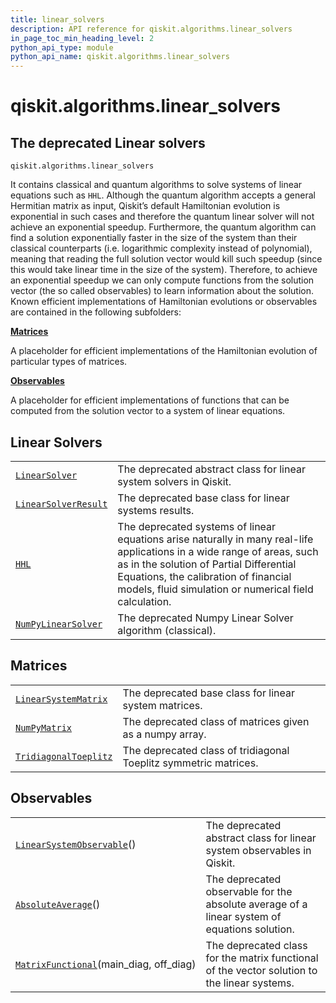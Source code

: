 ```yaml
---
title: linear_solvers
description: API reference for qiskit.algorithms.linear_solvers
in_page_toc_min_heading_level: 2
python_api_type: module
python_api_name: qiskit.algorithms.linear_solvers
---
```


<span id="module-qiskit.algorithms.linear_solvers" />

<span id="qiskit-algorithms-linear-solvers" />

# qiskit.algorithms.linear\_solvers

<span id="the-deprecated-linear-solvers-qiskit-algorithms-linear-solvers" />

## The deprecated Linear solvers

`qiskit.algorithms.linear_solvers`

It contains classical and quantum algorithms to solve systems of linear equations such as `HHL`. Although the quantum algorithm accepts a general Hermitian matrix as input, Qiskit’s default Hamiltonian evolution is exponential in such cases and therefore the quantum linear solver will not achieve an exponential speedup. Furthermore, the quantum algorithm can find a solution exponentially faster in the size of the system than their classical counterparts (i.e. logarithmic complexity instead of polynomial), meaning that reading the full solution vector would kill such speedup (since this would take linear time in the size of the system). Therefore, to achieve an exponential speedup we can only compute functions from the solution vector (the so called observables) to learn information about the solution. Known efficient implementations of Hamiltonian evolutions or observables are contained in the following subfolders:

**[Matrices](#matrices)**

A placeholder for efficient implementations of the Hamiltonian evolution of particular types of matrices.

**[Observables](#observables)**

A placeholder for efficient implementations of functions that can be computed from the solution vector to a system of linear equations.

## Linear Solvers

|                                                                                                                                   |                                                                                                                                                                                                                                                                      |
| --------------------------------------------------------------------------------------------------------------------------------- | -------------------------------------------------------------------------------------------------------------------------------------------------------------------------------------------------------------------------------------------------------------------- |
| [`LinearSolver`](qiskit.algorithms.linear_solvers.LinearSolver "qiskit.algorithms.linear_solvers.LinearSolver")                   | The deprecated abstract class for linear system solvers in Qiskit.                                                                                                                                                                                                   |
| [`LinearSolverResult`](qiskit.algorithms.linear_solvers.LinearSolverResult "qiskit.algorithms.linear_solvers.LinearSolverResult") | The deprecated base class for linear systems results.                                                                                                                                                                                                                |
| [`HHL`](qiskit.algorithms.linear_solvers.HHL "qiskit.algorithms.linear_solvers.HHL")                                              | The deprecated systems of linear equations arise naturally in many real-life applications in a wide range of areas, such as in the solution of Partial Differential Equations, the calibration of financial models, fluid simulation or numerical field calculation. |
| [`NumPyLinearSolver`](qiskit.algorithms.linear_solvers.NumPyLinearSolver "qiskit.algorithms.linear_solvers.NumPyLinearSolver")    | The deprecated Numpy Linear Solver algorithm (classical).                                                                                                                                                                                                            |

## Matrices

|                                                                                                                                      |                                                                  |
| ------------------------------------------------------------------------------------------------------------------------------------ | ---------------------------------------------------------------- |
| [`LinearSystemMatrix`](qiskit.algorithms.linear_solvers.LinearSystemMatrix "qiskit.algorithms.linear_solvers.LinearSystemMatrix")    | The deprecated base class for linear system matrices.            |
| [`NumPyMatrix`](qiskit.algorithms.linear_solvers.NumPyMatrix "qiskit.algorithms.linear_solvers.NumPyMatrix")                         | The deprecated class of matrices given as a numpy array.         |
| [`TridiagonalToeplitz`](qiskit.algorithms.linear_solvers.TridiagonalToeplitz "qiskit.algorithms.linear_solvers.TridiagonalToeplitz") | The deprecated class of tridiagonal Toeplitz symmetric matrices. |

## Observables

|                                                                                                                                                    |                                                                                              |
| -------------------------------------------------------------------------------------------------------------------------------------------------- | -------------------------------------------------------------------------------------------- |
| [`LinearSystemObservable`](qiskit.algorithms.linear_solvers.LinearSystemObservable "qiskit.algorithms.linear_solvers.LinearSystemObservable")()    | The deprecated abstract class for linear system observables in Qiskit.                       |
| [`AbsoluteAverage`](qiskit.algorithms.linear_solvers.AbsoluteAverage "qiskit.algorithms.linear_solvers.AbsoluteAverage")()                         | The deprecated observable for the absolute average of a linear system of equations solution. |
| [`MatrixFunctional`](qiskit.algorithms.linear_solvers.MatrixFunctional "qiskit.algorithms.linear_solvers.MatrixFunctional")(main\_diag, off\_diag) | The deprecated class for the matrix functional of the vector solution to the linear systems. |

